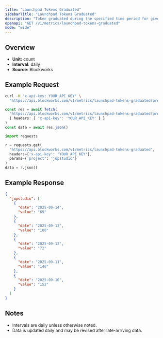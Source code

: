```yaml
---
title: "Launchpad Tokens Graduated"
sidebarTitle: "Launchpad Tokens Graduated"
description: "Token graduated during the specified time period for given launchpad."
openapi: "GET /v1/metrics/launchpad-tokens-graduated"
mode: "wide"
---
```


## Overview

- **Unit:** count
- **Interval:** daily
- **Source:** Blockworks

## Example Request

<CodeGroup>

```bash cURL
curl -H "x-api-key: YOUR_API_KEY" \
  "https://api.blockworks.com/v1/metrics/launchpad-tokens-graduated?project=jupstudio"
```

```typescript TypeScript
const res = await fetch(
  'https://api.blockworks.com/v1/metrics/launchpad-tokens-graduated?project=jupstudio',
  { headers: { 'x-api-key': 'YOUR_API_KEY' } }
)
const data = await res.json()
```

```python Python
import requests

r = requests.get(
  'https://api.blockworks.com/v1/metrics/launchpad-tokens-graduated',
  headers={'x-api-key': 'YOUR_API_KEY'},
  params={'project': 'jupstudio'}
)
data = r.json()
```

</CodeGroup>

## Example Response

```json
{
  "jupstudio": [
    {
      "date": "2025-09-14",
      "value": "69"
    },
    {
      "date": "2025-09-13",
      "value": "100"
    },
    {
      "date": "2025-09-12",
      "value": "72"
    },
    {
      "date": "2025-09-11",
      "value": "146"
    },
    {
      "date": "2025-09-10",
      "value": "152"
    }
  ]
}
```

## Notes
- Intervals are daily unless otherwise noted.
- Data is updated daily and may be revised after late-arriving data.